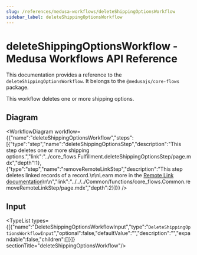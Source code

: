 ```yaml
---
slug: /references/medusa-workflows/deleteShippingOptionsWorkflow
sidebar_label: deleteShippingOptionsWorkflow
---
```



# deleteShippingOptionsWorkflow - Medusa Workflows API Reference

This documentation provides a reference to the `deleteShippingOptionsWorkflow`. It belongs to the `@medusajs/core-flows` package.

This workflow deletes one or more shipping options.

## Diagram

<WorkflowDiagram workflow={{"name":"deleteShippingOptionsWorkflow","steps":[{"type":"step","name":"deleteShippingOptionsStep","description":"This step deletes one or more shipping options.","link":"../core_flows.Fulfillment.deleteShippingOptionsStep/page.mdx","depth":1},{"type":"step","name":"removeRemoteLinkStep","description":"This step deletes linked records of a record.\n\nLearn more in the [Remote Link documentation](https://docs.medusajs.com/v2/advanced-development/modules/remote-link#cascade-delete-linked-records)\n\n","link":"../../../Common/functions/core_flows.Common.removeRemoteLinkStep/page.mdx","depth":2}]}} />

## Input

<TypeList types={[{"name":"DeleteShippingOptionsWorkflowInput","type":"`DeleteShippingOptionsWorkflowInput`","optional":false,"defaultValue":"","description":"","expandable":false,"children":[]}]}  sectionTitle="deleteShippingOptionsWorkflow"/>
